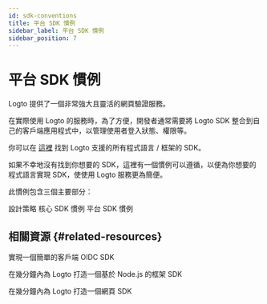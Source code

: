 ```yaml
---
id: sdk-conventions
title: 平台 SDK 慣例
sidebar_label: 平台 SDK 慣例
sidebar_position: 7
---
```


# 平台 SDK 慣例

Logto 提供了一個非常強大且靈活的網頁驗證服務。

在實際使用 Logto 的服務時，為了方便，開發者通常需要將 Logto SDK 整合到自己的客戶端應用程式中，以管理使用者登入狀態、權限等。

你可以在 [這裡](/quick-starts) 找到 Logto 支援的所有程式語言 / 框架的 SDK。

如果不幸地沒有找到你想要的 SDK，這裡有一個慣例可以遵循，以便為你想要的程式語言實現 SDK，使使用 Logto 服務更為簡便。

此慣例包含三個主要部分：

<Url href="/developers/sdk-conventions/design-strategy">設計策略</Url>
<Url href="/developers/sdk-conventions/core-sdk-convention">核心 SDK 慣例</Url>
<Url href="/developers/sdk-conventions/platform-sdk-convention">平台 SDK 慣例</Url>

## 相關資源 \{#related-resources}

<Url href="https://blog.logto.io/implement-client-sdk#summary">實現一個簡單的客戶端 OIDC SDK</Url>

<Url href="https://blog.logto.io/crafting-nodejs-sdk">
  在幾分鐘內為 Logto 打造一個基於 Node.js 的框架 SDK
</Url>

<Url href="https://blog.logto.io/crafting-browser-sdk">在幾分鐘內為 Logto 打造一個網頁 SDK</Url>
